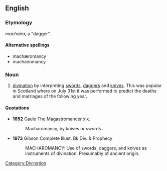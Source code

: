 ==English==

===Etymology===
{{AGr.}} ''machaira'', a "dagger".

====Alternative spellings====
{{rfc-level|Alternative spellings at L4+ not in L3 POS section}}
*machæromancy
*machairomancy

===Noun===
{{en-noun|-}}

# [[divination]] by interpreting [[sword]]s, [[dagger]]s and [[knife|knives]]. This was popular in Scotland where on July 31st it was performed to predict the deaths and marriages of the following year.

====Quotations====
*'''1652''' Gaule The Magastromancer xix.
*:Macharomancy, by knives or swords...

*'''1973''' Gibson Complete Illust. Bk Div. & Prophecy
*:MACHAROMANCY: Use of swords, daggers, and knives as instruments of divination. Presumably of ancient origin.

[[Category:Divination]]